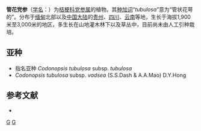 {{Speciesbox
| genus = Codonopsis
| species = tubulosa
| authority = Kom., 1908
}}

'''管花党参'''（[[学名|学名]]：{{lang|la|''Codonopsis tubulosa''}}）为[[桔梗科|桔梗科]][[党参属|党参属]]的植物。其[[种加词|种加词]]“''tubulosa''”意为“管状花萼的”。分布于[[缅甸|缅甸]]北部以及[[中国大陆|中国大陆]]的[[贵州|贵州]]、[[四川|四川]]、[[云南|云南]]等地，生长于海拔1,900米至3,000米的地区，多生长在山地灌木林下以及草丛中，目前尚未由人工引种栽培。

== 亚种 ==
* 指名亚种 ''Codonopsis tubulosa'' subsp. ''tubulosa''
* ''Codonopsis tubulosa'' subsp. ''vadsea'' (S.S.Dash & A.A.Mao) D.Y.Hong

== 参考文献 ==
<div class="references-small">
* {{cite web| url =http://www.bioinfo.cn/db05/KmzwSpecies.php?action=view&id=3400| title =管花党参| work =《中国高等植物数据库全库》| publisher =中国科学院微生物研究所| author =昆明植物研究所| accessdate =2009-02-24| deadurl =yes| archiveurl =https://web.archive.org/web/20160305014251/http://www.bioinfo.cn/db05/KmzwSpecies.php?action=view&id=3400| archivedate =2016-03-05}}
</div>
{{Taxonbar|from=Q15226528}}

[[Category:党参属|G]]
[[Category:_1908年描述的植物|G]]